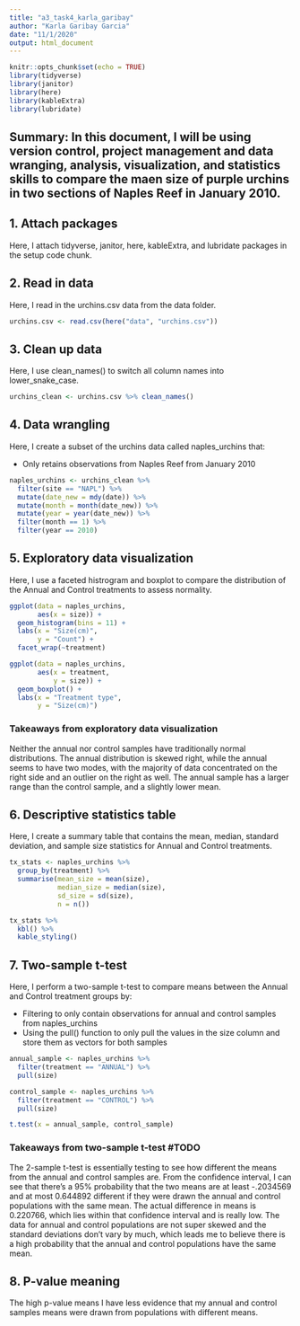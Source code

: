 ```yaml
---
title: "a3_task4_karla_garibay"
author: "Karla Garibay Garcia"
date: "11/1/2020"
output: html_document
---
```


```r
knitr::opts_chunk$set(echo = TRUE)
library(tidyverse)
library(janitor)
library(here)
library(kableExtra)
library(lubridate)
```

## Summary: In this document, I will be using version control, project management and data wranging, analysis, visualization, and statistics skills to compare the maen size of purple urchins in two sections of Naples Reef in January 2010. 


## 1. Attach packages

Here, I attach tidyverse, janitor, here, kableExtra, and lubridate packages in the setup code chunk. 


## 2. Read in data

Here, I read in the urchins.csv data from the data folder. 

```r
urchins.csv <- read.csv(here("data", "urchins.csv"))
```

## 3. Clean up data

Here, I use clean_names() to switch all column names into lower_snake_case. 

```r
urchins_clean <- urchins.csv %>% clean_names()
```

## 4. Data wrangling

Here, I create a subset of the urchins data called naples_urchins that: 

- Only retains observations from Naples Reef from January 2010

```r
naples_urchins <- urchins_clean %>% 
  filter(site == "NAPL") %>%
  mutate(date_new = mdy(date)) %>% 
  mutate(month = month(date_new)) %>% 
  mutate(year = year(date_new)) %>% 
  filter(month == 1) %>% 
  filter(year == 2010)
```

## 5. Exploratory data visualization 

Here, I use a faceted histrogram and boxplot to compare the distribution of the Annual and Control treatments to assess normality. 

```r
ggplot(data = naples_urchins, 
       aes(x = size)) + 
  geom_histogram(bins = 11) +
  labs(x = "Size(cm)", 
       y = "Count") +
  facet_wrap(~treatment)
```

```r
ggplot(data = naples_urchins, 
       aes(x = treatment, 
           y = size)) +
  geom_boxplot() +
  labs(x = "Treatment type", 
       y = "Size(cm)")
```

### Takeaways from exploratory data visualization 

Neither the annual nor control samples have traditionally normal distributions. The annual distribution is skewed right, while the annual seems to have two modes, with the majority of data concentrated on the right side and an outlier on the right as well. The annual sample has a larger range than the control sample, and a slightly lower mean.  


## 6. Descriptive statistics table

Here, I create a summary table that contains the mean, median, standard deviation, and sample size statistics for Annual and Control treatments. 

```r
tx_stats <- naples_urchins %>% 
  group_by(treatment) %>% 
  summarise(mean_size = mean(size), 
            median_size = median(size),
            sd_size = sd(size),
            n = n())

tx_stats %>% 
  kbl() %>% 
  kable_styling()
```

## 7. Two-sample t-test

Here, I perform a two-sample t-test to compare means between the Annual and Control treatment groups by:

- Filtering to only contain observations for annual and control samples from naples_urchins
- Using the pull() function to only pull the values in the size column and store them as vectors for both samples

```r
annual_sample <- naples_urchins %>% 
  filter(treatment == "ANNUAL") %>% 
  pull(size)

control_sample <- naples_urchins %>% 
  filter(treatment == "CONTROL") %>% 
  pull(size)

t.test(x = annual_sample, control_sample)
```

### Takeaways from two-sample t-test #TODO

The 2-sample t-test is essentially testing to see how different the means from the annual and control samples are. From the confidence interval, I can see that there's a 95% probability that the two means are at least -.2034569 and at most 0.644892 different if they were drawn the annual and control populations with the same mean. The actual difference in means is 0.220766, which lies within that confidence interval and is really low. The data for annual and control populations are not super skewed and the standard deviations don't vary by much, which leads me to believe there is a high probability that the annual and control populations have the same mean. 


## 8. P-value meaning

The high p-value means I have less evidence that my annual and control samples means were drawn from populations with different means. 




